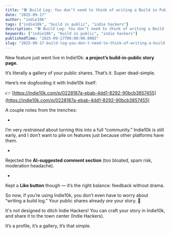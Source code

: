 ```yaml
---
title: "🛠️ Build Log: You don’t need to think of writing a Build in Public story anymore 🚀"
date: "2025-09-17"
author: "indie10k"
tags: ["indie10k", "build in public", "indie hackers"]
description: "🛠️ Build Log: You don’t need to think of writing a Build in Public story anymore 🚀"
keywords: ["indie10k", "build in public", "indie hackers"]
publishedTime: "2025-09-17T00:00:00.000Z"
slug: "2025-09-17-build-log-you-don-t-need-to-think-of-writing-a-build-in-public-story-anymore-x3PdXglY6JGannm30XP7"
---
```


New feature just went live in Indie10k: **a project’s build-in-public story page.**

It’s literally a gallery of your public shares. That’s it. Super dead-simple.

Here’s me dogfooding it with Indie10k itself:

👉 [https://indie10k.com/p/0228187a-ebab-4dd1-8292-90bcb3857455](https://indie10k.com/p/0228187a-ebab-4dd1-8292-90bcb3857455)

A couple notes from the trenches:

- 
I’m very *restrained* about turning this into a full “community.” Indie10k is still early, and I don’t want to pile on features just because other platforms have them.

- 
Rejected the **AI-suggested comment section** (too bloated, spam risk, moderation headache).

- 
Kept a **Like button** though — it’s the right balance: feedback without drama.

So now, if you’re using Indie10k, you don’t even have to worry about “writing a build log.” Your public shares already *are* your story. 🎉

It's not designed to ditch Indie Hackers! You can craft your story in Indie10k, and share it to the town center (Indie Hackers).

It’s a profile, it’s a gallery, it’s that simple.